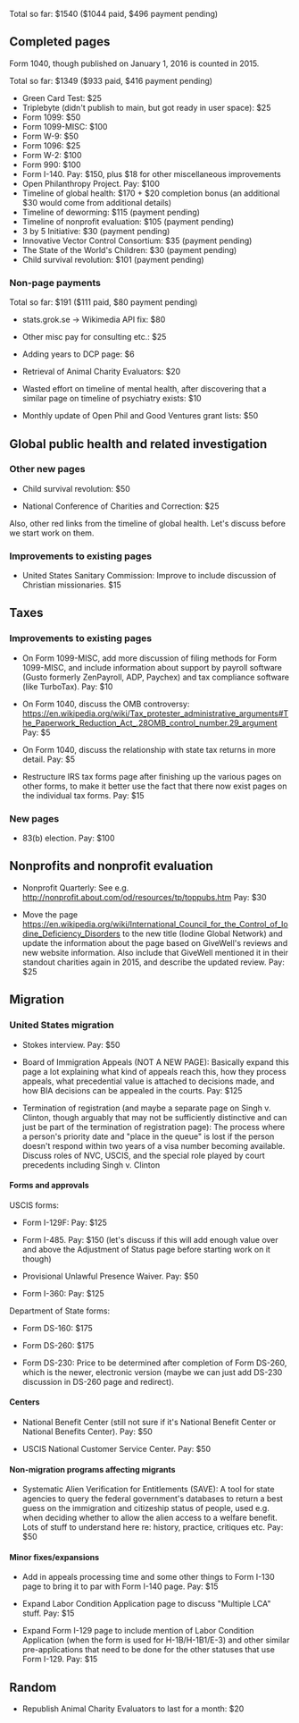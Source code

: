 Total so far: $1540 ($1044 paid, $496 payment pending)

== Completed pages ==

Form 1040, though published on January 1, 2016 is counted in 2015.

Total so far: $1349 ($933 paid, $416 payment pending)

* Green Card Test: $25
* Triplebyte (didn't publish to main, but got ready in user space): $25
* Form 1099: $50
* Form 1099-MISC: $100
* Form W-9: $50
* Form 1096: $25
* Form W-2: $100
* Form 990: $100
* Form I-140. Pay: $150, plus $18 for other miscellaneous improvements
* Open Philanthropy Project. Pay: $100
* Timeline of global health: $170 + $20 completion bonus (an additional $30 would come from additional details)
* Timeline of deworming: $115 (payment pending)
* Timeline of nonprofit evaluation: $105 (payment pending)
* 3 by 5 Initiative: $30 (payment pending)
* Innovative Vector Control Consortium: $35 (payment pending)
* The State of the World's Children: $30 (payment pending)
* Child survival revolution: $101 (payment pending)

=== Non-page payments ===

Total so far: $191 ($111 paid, $80 payment pending)

* stats.grok.se -> Wikimedia API fix: $80

* Other misc pay for consulting etc.: $25

* Adding years to DCP page: $6

* Retrieval of Animal Charity Evaluators: $20

* Wasted effort on timeline of mental health, after discovering that a similar page on timeline of psychiatry exists: $10

* Monthly update of Open Phil and Good Ventures grant lists: $50

== Global public health and related investigation ==

=== Other new pages ===

* Child survival revolution: $50

* National Conference of Charities and Correction: $25

Also, other red links from the timeline of global health. Let's discuss before we start work on them.

=== Improvements to existing pages ===

* United States Sanitary Commission: Improve to include discussion of Christian missionaries. $15

== Taxes ==

=== Improvements to existing pages ===

* On Form 1099-MISC, add more discussion of filing methods for Form 1099-MISC, and include information about support by payroll software (Gusto formerly ZenPayroll, ADP, Paychex) and tax compliance software (like TurboTax). Pay: $10

* On Form 1040, discuss the OMB controversy: https://en.wikipedia.org/wiki/Tax_protester_administrative_arguments#The_Paperwork_Reduction_Act_.28OMB_control_number.29_argument Pay: $5

* On Form 1040, discuss the relationship with state tax returns in more detail. Pay: $5

* Restructure IRS tax forms page after finishing up the various pages on other forms, to make it better use the fact that there now exist pages on the individual tax forms. Pay: $15

=== New pages ===

* 83(b) election. Pay: $100

== Nonprofits and nonprofit evaluation ==

* Nonprofit Quarterly: See e.g. http://nonprofit.about.com/od/resources/tp/toppubs.htm Pay: $30

* Move the page https://en.wikipedia.org/wiki/International_Council_for_the_Control_of_Iodine_Deficiency_Disorders to the new title (Iodine Global Network) and update the information about the page based on GiveWell's reviews and new website information. Also include that GiveWell mentioned it in their standout charities again in 2015, and describe the updated review. Pay: $25


== Migration ==

=== United States migration ===

* Stokes interview. Pay: $50

* Board of Immigration Appeals (NOT A NEW PAGE): Basically expand this page a lot explaining what kind of appeals reach this, how they process appeals, what precedential value is attached to decisions made, and how BIA decisions can be appealed in the courts. Pay: $125

* Termination of registration (and maybe a separate page on Singh v. Clinton, though arguably that may not be sufficiently distinctive and can just be part of the termination of registration page): The process where a person's priority date and "place in the queue" is lost if the person doesn't respond within two years of a visa number becoming available. Discuss roles of NVC, USCIS, and the special role played by court precedents including Singh v. Clinton


==== Forms and approvals ====

USCIS forms: 

* Form I-129F: Pay: $125

* Form I-485. Pay: $150 (let's discuss if this will add enough value over and above the Adjustment of Status page before starting work on it though)

* Provisional Unlawful Presence Waiver. Pay: $50

* Form I-360: Pay: $125

Department of State forms:

* Form DS-160: $175

* Form DS-260: $175

* Form DS-230: Price to be determined after completion of Form DS-260, which is the newer, electronic version (maybe we can just add DS-230 discussion in DS-260 page and redirect).

==== Centers ====

* National Benefit Center (still not sure if it's National Benefit Center or National Benefits Center). Pay: $50

* USCIS National Customer Service Center. Pay: $50

==== Non-migration programs affecting migrants ====

* Systematic Alien Verification for Entitlements (SAVE): A tool for state agencies to query the federal government's databases to return a best guess on the immigration and citizeship status of people, used e.g. when deciding whether to allow the alien access to a welfare benefit. Lots of stuff to understand here re: history, practice, critiques etc. Pay: $50

==== Minor fixes/expansions ====

* Add in appeals processing time and some other things to Form I-130 page to bring it to par with Form I-140 page. Pay: $15

* Expand Labor Condition Application page to discuss "Multiple LCA" stuff. Pay: $15

* Expand Form I-129 page to include mention of Labor Condition Application (when the form is used for H-1B/H-1B1/E-3) and other similar pre-applications that need to be done for the other statuses that use Form I-129. Pay: $15

== Random ==

* Republish Animal Charity Evaluators to last for a month: $20

